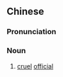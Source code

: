==Chinese==
{{zh-forms}}

===Pronunciation===
{{zh-pron
|m=kēlì
|cat=n
}}

===Noun===
{{zh-noun}}

# {{label|zh|literary}} [[cruel]] [[official]]